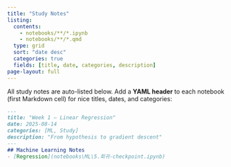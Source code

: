 ```yaml
---
title: "Study Notes"
listing:
  contents:
    - notebooks/**/*.ipynb
    - notebooks/**/*.qmd
  type: grid
  sort: "date desc"
  categories: true
  fields: [title, date, categories, description]
page-layout: full
---
```


All study notes are auto-listed below. Add a **YAML header** to each notebook (first Markdown cell) for nice titles, dates, and categories:

```markdown
---
title: "Week 1 — Linear Regression"
date: 2025-08-14
categories: [ML, Study]
description: "From hypothesis to gradient descent"
---
## Machine Learning Notes
- [Regression](notebooks\ML\5.회귀-checkpoint.ipynb)
```